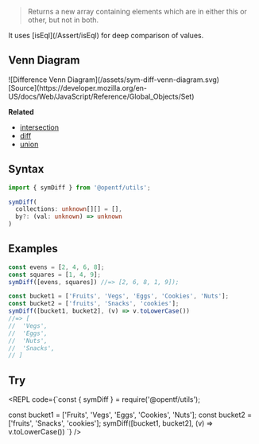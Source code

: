 
> Returns a new array containing elements which are in either this or other, but not in both.

<Callout type="info">
It uses [isEql](/Assert/isEql) for deep comparison of values.
</Callout>

## Venn Diagram
<div style={{padding: '15px', backgroundColor: 'white'}}>
  ![Difference Venn Diagram](/assets/sym-diff-venn-diagram.svg)
  <div style={{textAlign: 'right', fontSize: '14px'}}>
    [Source](https://developer.mozilla.org/en-US/docs/Web/JavaScript/Reference/Global_Objects/Set)
  </div>
</div>

**Related**
- [intersection](/Array/intersection)
- [diff](/Array/diff)
- [union](/Array/union)

## Syntax

```ts copy
import { symDiff } from '@opentf/utils';

symDiff(
  collections: unknown[][] = [],
  by?: (val: unknown) => unknown
)
```

## Examples

```ts
const evens = [2, 4, 6, 8];
const squares = [1, 4, 9];
symDiff([evens, squares]) //=> [2, 6, 8, 1, 9]);

const bucket1 = ['Fruits', 'Vegs', 'Eggs', 'Cookies', 'Nuts'];
const bucket2 = ['fruits', 'Snacks', 'cookies'];
symDiff([bucket1, bucket2], (v) => v.toLowerCase()) 
//=> [
//  'Vegs',
//  'Eggs',
//  'Nuts',
//  'Snacks',
// ]
```

## Try

<REPL code={`const { symDiff } = require('@opentf/utils');

const bucket1 = ['Fruits', 'Vegs', 'Eggs', 'Cookies', 'Nuts'];
const bucket2 = ['fruits', 'Snacks', 'cookies'];
symDiff([bucket1, bucket2], (v) => v.toLowerCase())
`} />
